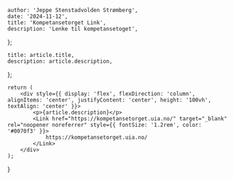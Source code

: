     author: 'Jeppe Stenstadvolden Strømberg',
    date: '2024-11-12',
    title: 'Kompetansetorget Link',
    description: 'Lenke til kompetansetoget',
};

    title: article.title,
    description: article.description,
};


    return (
        <div style={{ display: 'flex', flexDirection: 'column', alignItems: 'center', justifyContent: 'center', height: '100vh', textAlign: 'center' }}>
            <p>{article.description}</p>
            <Link href="https://kompetansetorget.uia.no/" target="_blank" rel="noopener noreferrer" style={{ fontSize: '1.2rem', color: '#0070f3' }}>
                https://kompetansetorget.uia.no/
            </Link>
        </div>
    );
}
